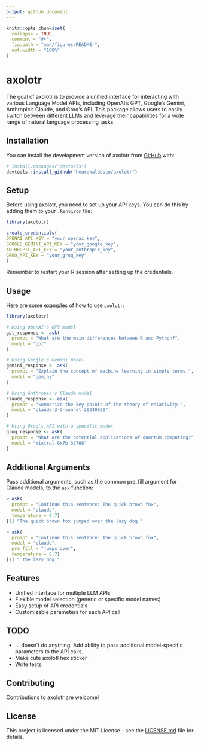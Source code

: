 ```yaml
---
output: github_document
---
```


<!-- README.md is generated from README.Rmd. Please edit that file -->

```r
knitr::opts_chunk$set(
  collapse = TRUE,
  comment = "#>",
  fig.path = "man/figures/README-",
  out.width = "100%"
)
```

# axolotr

<!-- badges: start -->
<!-- badges: end -->

The goal of axolotr is to provide a unified interface for interacting with various Language Model APIs, including OpenAI's GPT, Google's Gemini, Anthropic's Claude, and Groq's API. This package allows users to easily switch between different LLMs and leverage their capabilities for a wide range of natural language processing tasks.

## Installation

You can install the development version of axolotr from [GitHub](https://github.com/) with:

``` r
# install.packages("devtools")
devtools::install_github("heurekalabsco/axolotr")
```

## Setup

Before using axolotr, you need to set up your API keys. You can do this by adding them to your `.Renviron` file:

```r
library(axolotr)

create_credentials(
OPENAI_API_KEY = "your_openai_key",
GOOGLE_GEMINI_API_KEY = "your_google_key",
ANTHROPIC_API_KEY = "your_anthropic_key",
GROQ_API_KEY = "your_groq_key"
)
```

Remember to restart your R session after setting up the credentials.

## Usage

Here are some examples of how to use `axolotr`:

```r
library(axolotr)

# Using OpenAI's GPT model
gpt_response <- ask(
  prompt = "What are the main differences between R and Python?",
  model = "gpt"
)

# Using Google's Gemini model
gemini_response <- ask(
  prompt = "Explain the concept of machine learning in simple terms.",
  model = "gemini"
)

# Using Anthropic's Claude model
claude_response <- ask(
  prompt = "Summarize the key points of the theory of relativity.",
  model = "claude-3-5-sonnet-20240620"
)

# Using Groq's API with a specific model
groq_response <- ask(
  prompt = "What are the potential applications of quantum computing?",
  model = "mixtral-8x7b-32768"
)
```

## Additional Arguments
Pass additional arguments, such as the common pre_fill argument for Claude models, to the `ask` function:
```r
> ask(
  prompt = "Continue this sentence: The quick brown fox",
  model = "claude",
  temperature = 0.7)
[1] "The quick brown fox jumped over the lazy dog."

> ask(
  prompt = "Continue this sentence: The quick brown fox",
  model = "claude",
  pre_fill = "jumps over",
  temperature = 0.7)
[1] " the lazy dog."
```

## Features

- Unified interface for multiple LLM APIs
- Flexible model selection (generic or specific model names)
- Easy setup of API credentials
- Customizable parameters for each API call

## TODO

- ... doesn't do anything. Add ability to pass addiitonal model-specific parameters to the API calls.
- Make cute axolotl hex sticker
- Write tests

## Contributing

Contributions to axolotr are welcome!

## License

This project is licensed under the MIT License - see the [LICENSE.md](LICENSE.md) file for details.
